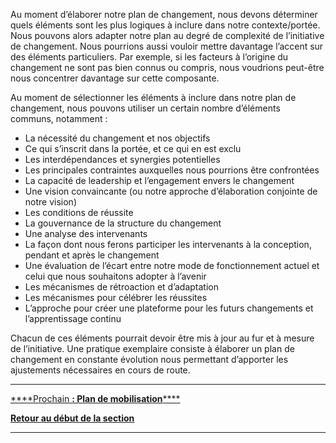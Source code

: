 Au moment d’élaborer notre plan de changement, nous devons déterminer quels éléments sont les plus logiques à inclure dans notre contexte/portée. Nous pouvons alors adapter notre plan au degré de complexité de l’initiative de changement. Nous pourrions aussi vouloir mettre davantage l’accent sur des éléments particuliers. Par exemple, si les facteurs à l’origine du changement ne sont pas bien connus ou compris, nous voudrions peut-être nous concentrer davantage sur cette composante.

Au moment de sélectionner les éléments à inclure dans notre plan de changement, nous pouvons utiliser un certain nombre d’éléments communs, notamment :

* La nécessité du changement et nos objectifs
* Ce qui s’inscrit dans la portée, et ce qui en est exclu
* Les interdépendances et synergies potentielles
* Les principales contraintes auxquelles nous pourrions être confrontées
* La capacité de leadership et l’engagement envers le changement
* Une vision convaincante (ou notre approche d’élaboration conjointe de notre vision)
* Les conditions de réussite
* La gouvernance de la structure du changement
* Une analyse des intervenants
* La façon dont nous ferons participer les intervenants à la conception, pendant et après le changement
* Une évaluation de l’écart entre notre mode de fonctionnement actuel et celui que nous souhaitons adopter à l’avenir
* Les mécanismes de rétroaction et d’adaptation
* Les mécanismes pour célébrer les réussites
* L’approche pour créer une plateforme pour les futurs changements et l’apprentissage continu

Chacun de ces éléments pourrait devoir être mis à jour au fur et à mesure de l’initiative. Une pratique exemplaire consiste à élaborer un plan de changement en constante évolution nous permettant d’apporter les ajustements nécessaires en cours de route.


-----

[https://articles.alpha.canada.ca/framework-for-leading-change/fr/plan-de-mobilisation/ ****Prochain ''': Plan de mobilisation'''****]

[https://articles.alpha.canada.ca/framework-for-leading-change/fr/elaborer-nos-plans/ '''Retour au début de la section''']


-----
